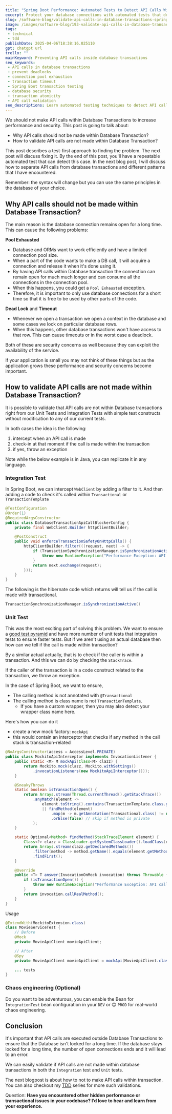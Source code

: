 ```yaml
---
title: "Spring Boot Performance: Automated Tests to Detect API Calls Within Database Transactions"
excerpt: Protect your database connections with automated tests that detect API calls inside transactions before they cause performance issues.
slug: /software-blog/validate-api-calls-in-database-transactions-spring-boot
image: /images/software-blog/193-validate-api-calls-in-database-transactions-spring-boot/database-locked-by-api-header.png
tags:
 - technical
 - tdd
publishDate: 2025-04-06T18:38:16.025110
gpt: chatgpt url
trello: ""
mainKeyword: Preventing API calls inside database transactions
seo_keywords: 
 - API calls in database transactions
 - prevent deadlocks
 - connection pool exhaustion
 - transaction timeout
 - Spring Boot transaction testing
 - database security
 - transaction atomicity
 - API call validation
seo_descriptions: Learn automated testing techniques to detect API calls made within database transactions in Spring Boot, preventing deadlocks and connection pool exhaustion.
---
```


We should not make API calls within Database Transactions to increase performance and security. This post is going to talk about:

- Why API calls should not be made within Database Transaction?
- How to validate API calls are not made within Database Transaction?

This post describes a test-first approach to finding the problem. The next post will discuss fixing it. By the end of this post, you'll have a repeatable automated test that can detect this case. In the next blog post, I will discuss how to separate API calls from database transactions and different patterns that I have encountered.

Remember: the syntax will change but you can use the same principles in the database of your choice.

## Why API calls should not be made within Database Transaction?

The main reason is the database connection remains open for a long time. This can cause the following problems:

**Pool Exhausted**

- Database and ORMs want to work efficiently and have a limited connection pool size.
- When a part of the code wants to make a DB call, it will acquire a connection and release it when it's done using it.
- By having API calls within Database transaction the connection can remain open for much much longer and can consume all the connections in the connection pool.
- When this happens, you could get a `Pool Exhausted` exception.
- Therefore, it is important to only use database connections for a short time so that it is free to be used by other parts of the code.

**Dead Lock** and **Timeout**

- Whenever we open a transaction we open a context in the database and some cases we lock on particular database rows.
- When this happens, other database transactions won't have access to that row. This can cause timeouts or in the worst case a deadlock.

Both of these are security concerns as well because they can exploit the availability of the service.

If your application is small you may not think of these things but as the application grows these performance and security concerns become important.

## How to validate API calls are not made within Database Transaction?

It is possible to validate that API calls are not within Database transactions right from our Unit Tests and Integration Tests with simple test constructs without modification to any of our current tests.

In both cases the idea is the following:

1. intercept when an API call is made
2. check-in at that moment if the call is made within the transaction
3. if yes, throw an exception

Note while the below example is in Java, you can replicate it in any language.

### Integration Test

In Spring Boot, we can intercept `WebClient` by adding a filter to it. And then adding a code to check it's called within `Transactional` or `TransactionTemplate`

```java
@TestConfiguration
@Order(1)
@RequiredArgsConstructor
public class DatabaseTransactionApiCallBlockerConfig {
    private final WebClient.Builder httpClientBuilder;

    @PostConstruct
    public void enforceTransactionSafetyOnHttpCalls() {
        httpClientBuilder.filter(((request, next) -> {
            if (TransactionSynchronizationManager.isSynchronizationActive()) {
                throw new RuntimeException("Performance Exception: API call attempted during DB transaction");
            }
            return next.exchange(request);
        }));
    }
}
```

The following is the hibernate code which returns will tell us if the call is made with transactional.

```java
TransactionSynchronizationManager.isSynchronizationActive()
```

### Unit Test

This was the most exciting part of solving this problem. We want to ensure a [good test pyramid](/software-blog/understanding-testing-pyramid) and have more number of unit tests that integration tests to ensure faster tests. But if we aren't using an actual database then how can we tell if the call is made within transaction?

By a similar actual actually, that is to check if the caller is within a transaction. And this we can do by checking the `StackTrace`.

If the caller of the transaction is in a code construct related to the transaction, we throw an exception.

In the case of Spring Boot, we want to ensure,

- The calling method is not annotated with `@Transactional`
- The calling method is class name is not `TransactionTemplate`.
  - If you have a custom wrapper, then you may also detect your wrapper class name here.

Here's how you can do it

- create a new mock factory: `mockApi`
- this would contain an interceptor that checks if any method in the call stack is transaction-related

```java
@NoArgsConstructor(access = AccessLevel.PRIVATE)
public class MockitoApiInterceptor implements InvocationListener {
    public static <M> M mockApi(Class<M> clazz) {
        return Mockito.mock(clazz, Mockito.withSettings()
            .invocationListeners(new MockitoApiInterceptor()));
    }

    @SneakyThrows
    static boolean isTransactionOpen() {
        return Arrays.stream(Thread.currentThread().getStackTrace())
            .anyMatch(element ->
                element.toString().contains(TransactionTemplate.class.getName()) // programmatic tx
                || findMethod(element)
                    .map(m -> m.getAnnotation(Transactional.class) != null) // @Transactional check
                    .orElse(false) // skip if method is private
            );
    }

    static Optional<Method> findMethod(StackTraceElement element) {
        Class<?> clazz = ClassLoader.getSystemClassLoader().loadClass(element.getClassName());
        return Arrays.stream(clazz.getDeclaredMethods())
            .filter(method -> method.getName().equals(element.getMethodName()))
            .findFirst();
    }

    @Override
    public <T> T answer(InvocationOnMock invocation) throws Throwable {
        if (isTransactionOpen()) {
            throw new RuntimeException("Performance Exception: API call attempted during DB transaction");
        }
        return invocation.callRealMethod();
    }
}
```

Usage

```java
@ExtendWith(MockitoExtension.class)
class MovieServiceTest {
    // Before
    @Mock
    private MovieApiClient movieApiClient;

    // After
    @Spy
    private MovieApiClient movieApiClient = mockApi(MovieApiClient.class); // guarded spy; statically imported

    ... tests
}
```

### Chaos engineering (Optional)

Do you want to be adventurous, you can enable the Bean for `IntegrationTest` bean configuration in your `DEV` or 🙃 `PROD` for real-world chaos engineering.

## Conclusion

It's important that API calls are executed outside Database Transactions to ensure that the Database isn't locked for a long time. If the database stays locked for a long time, the number of open connections ends and it will lead to an error.

We can easily validate if API calls are not made within database transactions in both the `Integration` test and `Unit` tests.

The next blogpost is about how to not to make API calls within transaction. You can also checkout my [TDD](/tdd) series for more such validations.

Question: **Have you encountered other hidden performance or transactional issues in your codebase? I’d love to hear and learn from your experience.**
